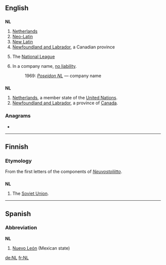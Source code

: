 {{also|.nl|nl|nl.|␤}}
==English==

==={{initialism}}===
'''NL'''

# [[Netherlands]]
# [[Neo-Latin]]
# [[New Latin]]
# [[Newfoundland and Labrador]], a Canadian province
# {{US}}{{Canada}}{{baseball}} The [[National League]]
# {{AU|business|legal}} In a company name, [[no liability]].
#: 1969: ''[[w:Poseidon NL|Poseidon NL]]'' &mdash; company name

==={{abbreviation}}===
'''NL'''

# [[Netherlands]], a member state of the [[United Nations]].
# [[Newfoundland and Labrador]], a province of [[Canada]].

===Anagrams===
* {{alphagram|[[ln#English|ln]]}}

----

==Finnish==

===Etymology===
From the first letters of the components of ''[[Neuvostoliitto]]''.

==={{initialism}}===
'''NL'''

# The [[Soviet Union]].

----

==Spanish==

===Abbreviation===
'''NL'''

# [[Nuevo León]] (Mexican state)

[[de:NL]]
[[fr:NL]]
